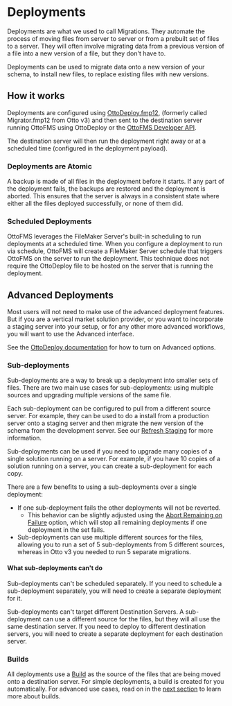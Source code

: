 
# Deployments

Deployments are what we used to call Migrations. They automate the process of moving files from server to server or from a prebuilt set of files to a server. They will often involve migrating data from a previous version of a file into a new version of a file, but they don't have to.

Deployments can be used to migrate data onto a new version of your schema, to install new files, to replace existing files with new versions.

## How it works

Deployments are configured using [OttoDeploy.fmp12](/ottodeploy), (formerly called Migrator.fmp12 from Otto v3) and then sent to the destination server running OttoFMS using OttoDeploy or the [OttoFMS Developer API](/developer-api).

The destination server will then run the deployment right away or at a scheduled time (configured in the deployment payload).

### Deployments are Atomic

A backup is made of all files in the deployment before it starts. If any part of the deployment fails, the backups are restored and the deployment is aborted. This ensures that the server is always in a consistent state where either all the files deployed successfully, or none of them did.

### Scheduled Deployments

OttoFMS leverages the FileMaker Server's built-in scheduling to run deployments at a scheduled time. When you configure a deployment to run via schedule, OttoFMS will create a FileMaker Server schedule that triggers OttoFMS on the server to run the deployment. This technique does not require the OttoDeploy file to be hosted on the server that is running the deployment.

## Advanced Deployments

Most users will not need to make use of the advanced deployment features. But if you are a vertical market solution provider, or you want to incorporate a staging server into your setup, or for any other more advanced workflows, you will want to use the Advanced interface.

See the [OttoDeploy documentation](/ottodeploy) for how to turn on Advanced options.

### Sub-deployments

Sub-deployments are a way to break up a deployment into smaller sets of files. There are two main use cases for sub-deployments: using multiple sources and upgrading multiple versions of the same file.

Each sub-deployment can be configured to pull from a different source server. For example, they can be used to do a install from a production server onto a staging server and then migrate the new version of the schema from the development server. See our [Refresh Staging](/guides/deployment-patterns/refresh-staging) for more information.

Sub-deployments can be used if you need to upgrade many copies of a single solution running on a server. For example, if you have 10 copies of a solution running on a server, you can create a sub-deployment for each copy.

There are a few benefits to using a sub-deployments over a single deployment:

- If one sub-deployment fails the other deployments will not be reverted.
  - This behavior can be slightly adjusted using the [Abort Remaining on Failure](/ottodeploy-features/deployments/advanced-options#abort-remaining-on-failure) option, which will stop all remaining deployments if one deployment in the set fails.
- Sub-deployments can use multiple different sources for the files, allowing you to run a set of 5 sub-deployments from 5 different sources, whereas in Otto v3 you needed to run 5 separate migrations.

#### What sub-deployments can't do

Sub-deployments can't be scheduled separately. If you need to schedule a sub-deployment separately, you will need to create a separate deployment for it.

Sub-deployments can't target different Destination Servers. A sub-deployment can use a different source for the files, but they will all use the same destination server. If you need to deploy to different destination servers, you will need to create a separate deployment for each destination server.

### Builds

All deployments use a [Build](/concepts/builds) as the source of the files that are being moved onto a destination server. For simple deployments, a build is created for you automatically. For advanced use cases, read on in the [next section](/concepts/builds) to learn more about builds.

